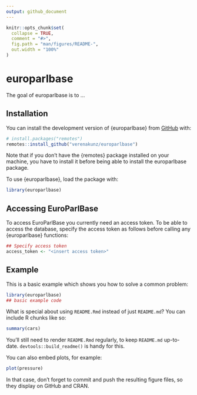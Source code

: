 ```yaml
---
output: github_document
---
```


<!-- README.md is generated from README.Rmd. Please edit that file -->

```r
knitr::opts_chunk$set(
  collapse = TRUE,
  comment = "#>",
  fig.path = "man/figures/README-",
  out.width = "100%"
)
```

# europarlbase

The goal of europarlbase is to ...

## Installation

You can install the development version of {europarlbase} from [GitHub](https://github.com/verenakunz/europarlbase) with:

``` r
# install.packages("remotes")
remotes::install_github("verenakunz/europarlbase")
```

Note that if you don't have the {remotes} package installed on your machine, you have to install it before being able to install the europarlbase package.

To use {europarlbase}, load the package with: 

```r
library(europarlbase)
```



## Accessing EuroParlBase

To access EuroParlBase you currently need an access token. To be able to access the database, specify the access token as follows before calling any {europarlbase} functions:

```r
## Specify access token
access_token <- "<insert access token>"
```


## Example

This is a basic example which shows you how to solve a common problem:

```r
library(europarlbase)
## basic example code
```

What is special about using `README.Rmd` instead of just `README.md`? You can include R chunks like so:

```r
summary(cars)
```

You'll still need to render `README.Rmd` regularly, to keep `README.md` up-to-date. `devtools::build_readme()` is handy for this.

You can also embed plots, for example:

```r
plot(pressure)
```

In that case, don't forget to commit and push the resulting figure files, so they display on GitHub and CRAN.

